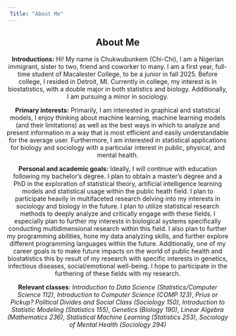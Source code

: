 ```yaml
---
 Title: "About Me"
---
```


<center> 

## About Me 

**Introductions:** Hi! My name is Chukwubunkem (Chi-Chi), I am a Nigerian immigrant, sister to two, friend and coworker to many. I am a first year, full-time student of Macalester College, to be a junior in fall 2025. Before college, I resided in Detroit, MI. Currently in college, my interest is in biostatistics, with a double major in both statistics and biology. Additionally, I am pursuing a minor in sociology. 

**Primary interests:** Primarily, I am interested in graphical and statistical models, I enjoy thinking about machine learning, machine learning models (and their limitations) as well as the best ways in which to analyze and present information in a way that is most efficient and easily understandable for the average user. Furthermore, I am interested in statistical applications for biology and sociology with a particular interest in public, physical, and mental health.

**Personal and academic goals:** Ideally, I will continue with education following my bachelor’s degree. I plan to obtain a master's degree and a PhD in the exploration of statistical theory, artificial intelligence learning models and statistical usage within the public heath field. I plan to participate heavily in multifaceted research delving into my interests in sociology and biology in the future. I plan to utilize statistical research methods to deeply analyze and critically engage with these fields. I especially plan to further my interests in biological systems specifically conducting multidimensional research within this field. I also plan to further my programming abilities, hone my data analyzing skills, and further explore different programming languages within the future. Additionally, one of my career goals is to make future impacts on the world of public health and biostatistics this by result of my research with specific interests in genetics, infectious diseases, social/emotional well-being. I hope to participate in the furthering of these fields with my research. 

**Relevant classes**: *Introduction to Data Science (Statistics/Computer Science 112)*, *Introduction to Computer Science (COMP 123)*, *Prius or Pickup? Political Divides and Social Class (Sociology 150)*, *Introduction to Statistic Modeling (Statistics 155)*, *Genetics (Biology 190)*, *Linear Algebra (Mathematics 236)*, *Statistical Machine Learning (Statistics 253)*, *Sociology of Mental Health (Sociology 294)*
